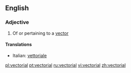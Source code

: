 ==English==

===Adjective===
{{en-adj}}

#{{maths}} Of or pertaining to a [[vector]]

====Translations====
{{top}}
*Italian: [[vettoriale]]
{{mid}}

{{bottom}}

[[pl:vectorial]]
[[pt:vectorial]]
[[ru:vectorial]]
[[vi:vectorial]]
[[zh:vectorial]]